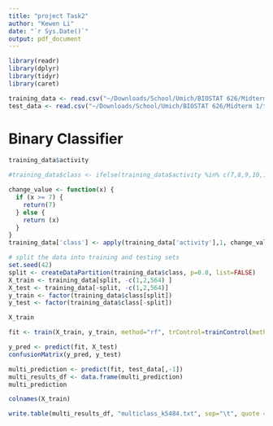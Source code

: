 ```yaml
---
title: "project Task2"
author: "Kewen Li"
date: "`r Sys.Date()`"
output: pdf_document
---
```

```r
library(readr)
library(dplyr)
library(tidyr)
library(caret)
```

```r
training_data <- read.csv("~/Downloads/School/Umich/BIOSTAT 626/Midterm 1/training_data.txt", sep="", stringsAsFactors=TRUE)
test_data <- read.csv("~/Downloads/School/Umich/BIOSTAT 626/Midterm 1/test_data.txt", sep="")
```

# Binary Classifier
```r
training_data$activity
```

```r
#training_data$class <- ifelse(training_data$activity %in% c(7,8,9,10,11,12), 1, 0)

change_value <- function(x) {
  if (x >= 7) {
    return(7)
  } else {
    return (x)
  }
}
training_data['class'] <- apply(training_data['activity'],1, change_value)
```


```r

# split the data into training and testing sets
set.seed(42)
split <- createDataPartition(training_data$class, p=0.8, list=FALSE)
X_train <- training_data[split, -c(1,2,564) ]
X_test <- training_data[-split, -c(1,2,564)]
y_train <- factor(training_data$class[split])
y_test <- factor(training_data$class[-split])
```

```r
X_train
```

```r

fit <- train(X_train, y_train, method="rf", trControl=trainControl(method="none"))
```
```r
y_pred <- predict(fit, X_test)
confusionMatrix(y_pred, y_test)
```
```r
multi_prediction <- predict(fit, test_data[,-1])
multi_results_df <- data.frame(multi_prediction)
multi_prediction
```
```r
colnames(X_train)
```

```r
write.table(multi_results_df, "multiclass_k5484.txt", sep="\t", quote = FALSE, row.names=FALSE,col.names=FALSE)
```
